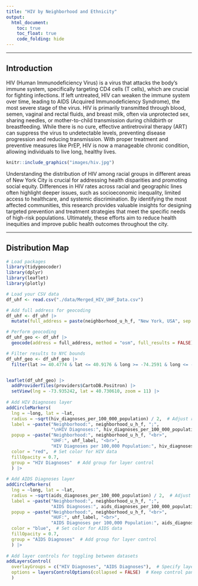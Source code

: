 ```yaml
---
title: "HIV by Neighborhood and Ethnicity"
output: 
  html_document:
    toc: true
    toc_float: true
    code_folding: hide
---
```


---------------------------------

## Introduction

HIV (Human Immunodeficiency Virus) is a virus that attacks the body’s immune system, specifically targeting CD4 cells (T cells), which are crucial for fighting infections. If left untreated, HIV can weaken the immune system over time, leading to AIDS (Acquired Immunodeficiency Syndrome), the most severe stage of the virus. HIV is primarily transmitted through blood, semen, vaginal and rectal fluids, and breast milk, often via unprotected sex, sharing needles, or mother-to-child transmission during childbirth or breastfeeding. While there is no cure, effective antiretroviral therapy (ART) can suppress the virus to undetectable levels, preventing disease progression and reducing transmission. With proper treatment and preventive measures like PrEP, HIV is now a manageable chronic condition, allowing individuals to live long, healthy lives.

```r
knitr::include_graphics("images/hiv.jpg")
```

Understanding the distribution of HIV among racial groups in different areas of New York City is crucial for addressing health disparities and promoting social equity. Differences in HIV rates across racial and geographic lines often highlight deeper issues, such as socioeconomic inequality, limited access to healthcare, and systemic discrimination. By identifying the most affected communities, this research provides valuable insights for designing targeted prevention and treatment strategies that meet the specific needs of high-risk populations. Ultimately, these efforts aim to reduce health inequities and improve public health outcomes throughout the city.

---------------------------------

## Distribution Map

```r
# Load packages
library(tidygeocoder)
library(dplyr)
library(leaflet)
library(plotly)
```

```r
# Load your CSV data
df_uhf <- read.csv("./data/Merged_HIV_UHF_Data.csv")

# Add full address for geocoding
df_uhf <- df_uhf |> 
  mutate(full_address = paste(neighborhood_u_h_f, "New York, USA", sep = ", "))

# Perform geocoding
df_uhf_geo <- df_uhf |> 
  geocode(address = full_address, method = "osm", full_results = FALSE)

# Filter results to NYC bounds
df_uhf_geo <- df_uhf_geo |> 
  filter(lat >= 40.4774 & lat <= 40.9176 & long >= -74.2591 & long <= -73.7004)


leaflet(df_uhf_geo) |> 
  addProviderTiles(providers$CartoDB.Positron) |> 
  setView(lng = -73.935242, lat = 40.730610, zoom = 11) |> 
  
# Add HIV Diagnoses layer
addCircleMarkers(
  lng = ~long, lat = ~lat,
  radius = ~sqrt(hiv_diagnoses_per_100_000_population) / 2,  # Adjust radius based on HIV data
  label = ~paste("Neighborhood:", neighborhood_u_h_f, ";",
                 "\nHIV Diagnoses:", hiv_diagnoses_per_100_000_population),
  popup = ~paste("Neighborhood:", neighborhood_u_h_f, "<br>",
                 "UHF:", uhf_label, "<br>",
                 "HIV Diagnoses per 100,000 Population:", hiv_diagnoses_per_100_000_population),
  color = "red",  # Set color for HIV data
  fillOpacity = 0.7,
  group = "HIV Diagnoses"  # Add group for layer control
  ) |> 
  
# Add AIDS Diagnoses layer
addCircleMarkers(
  lng = ~long, lat = ~lat,
  radius = ~sqrt(aids_diagnoses_per_100_000_population) / 2,  # Adjust radius based on AIDS data
  label = ~paste("Neighborhood:", neighborhood_u_h_f, ";",
                 "AIDS Diagnoses:", aids_diagnoses_per_100_000_population),  # Multi-line label
  popup = ~paste("Neighborhood:", neighborhood_u_h_f, "<br>",
                 "HUF:", uhf_label, "<br>",
                 "AIDS Diagnoses per 100,000 Population:", aids_diagnoses_per_100_000_population),
  color = "blue",  # Set color for AIDS data
  fillOpacity = 0.7,
  group = "AIDS Diagnoses"  # Add group for layer control
  ) |> 
  
# Add layer controls for toggling between datasets
addLayersControl(
  overlayGroups = c("HIV Diagnoses", "AIDS Diagnoses"),  # Specify layer groups
  options = layersControlOptions(collapsed = FALSE)  # Keep control panel open
  )
```



